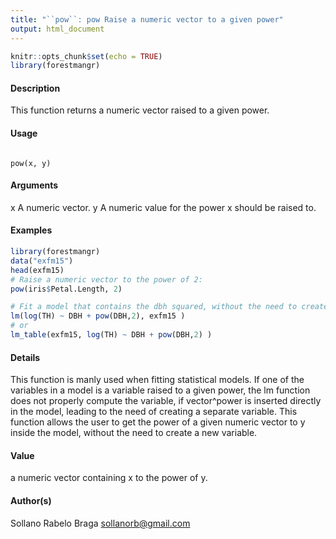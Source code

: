 ```yaml
---
title: "``pow``: pow Raise a numeric vector to a given power"
output: html_document
---
```


```r
knitr::opts_chunk$set(echo = TRUE)
library(forestmangr)
```

#### Description
This function returns a numeric vector raised to a given power.

#### Usage
<pre><code>
pow(x, y)
</code></pre>

#### Arguments 
x A numeric vector.
y A numeric value for the power x should be raised to.

#### Examples
```r
library(forestmangr)
data("exfm15")
head(exfm15)
# Raise a numeric vector to the power of 2:
pow(iris$Petal.Length, 2)
```
```r
# Fit a model that contains the dbh squared, without the need to create a new variable:
lm(log(TH) ~ DBH + pow(DBH,2), exfm15 )
# or
lm_table(exfm15, log(TH) ~ DBH + pow(DBH,2) )
```

#### Details

This function is manly used when fitting statistical models. If one of the variables in a model is a variable raised to a given power, the lm function does not properly compute the variable, if
vector^power is inserted directly in the model, leading to the need of creating a separate variable. This function allows the user to get the power of a given numeric vector to y inside the model,
without the need to create a new variable.

#### Value
a numeric vector containing x to the power of y.

#### Author(s)
Sollano Rabelo Braga <sollanorb@gmail.com>